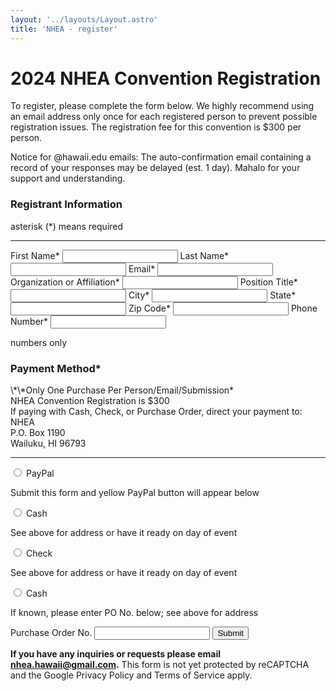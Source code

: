 ```yaml
---
layout: '../layouts/Layout.astro'
title: 'NHEA - register'
---
```


<h1 class="font-[400] text-[olivedrab]">2024 NHEA Convention Registration</h1>

To register, please complete the form below. We highly recommend using an email address only once for each registered person to prevent possible registration issues. The registration fee for this convention is $300 per person.

Notice for @hawaii.edu emails: The auto-confirmation email containing a record of your responses may be delayed (est. 1 day). Mahalo for your support and understanding.

<form class="[&>label>p:first-child]:mb-2 border-solid rounded-lg px-4 pb-4 mx-auto border-2 border-[silver] shadow-md [&_input:not([type='radio'])]:w-full [&_input]:box-border [&_input]:p-1 [&_input]:font-sans [&_input]:text-[16px] [&_input]:shadow-sm [&_input]:accent-[darkgreen] max-w-[615px] w-full box-border">
  <h3>Registrant Information</h3>
  <p>asterisk (*) means required</p>
  <hr />
  <label>
    First Name*
    <input name="first_name" type="text" required />
  </label>
  <label>
    Last Name*
    <input name="last_name" type="text" required />
  </label>
  <label>
    Email*
    <input name="email" type="email" required />
  </label>
  <label>
    Organization or Affiliation*
    <input name="organization" type="text" required />
  </label>
  <label>
    Position Title*
    <input name="position" type="text" required />
  </label>
  <label>
    City*
    <input name="city" type="text" required />
  </label>
  <label>
    State*
    <input name="state" type="text" required />
  </label>
  <label>
    Zip Code*
    <input name="zip" type="text" required />
  </label>
  <label>
    Phone Number*
    <input name="phone" type="tel" required />
    <p class="text-gray-700 mt-0">numbers only</p>
  </label>
  <h3 class="mb-2">Payment Method*</h3>
  <p class="text-gray-700 mt-0">\*\*Only One Purchase Per Person/Email/Submission*<br />NHEA Convention Registration is $300<br />If paying with Cash, Check, or Purchase Order, direct your payment to:<br />NHEA<br />P.O. Box 1190<br />Wailuku, HI 96793</p>
  <hr />
  <label>
    <input type="radio" name="payment_method" value="PayPal" />
    <span>PayPal</span>
    <p class="text-gray-700 mt-1">Submit this form and yellow PayPal button will appear below</p>
  </label>
  <label>
    <input type="radio" name="payment_method" value="Cash" />
    <span>Cash</span>
    <p class="text-gray-700 mt-1">See above for address or have it ready on day of event</p>
  </label>
  <label>
    <input type="radio" name="payment_method" value="Check" />
    <span>Check</span>
    <p class="text-gray-700 mt-1">See above for address or have it ready on day of event</p>
  </label>
  <label>
    <input type="radio" name="payment_method" value="Cash" />
    <span>Cash</span>
    <p class="text-gray-700 mt-1">If known, please enter PO No. below; see above for address</p>
  </label>
  <label>
    Purchase Order No.
    <input name="purchase_order_no" type="text" />
  </label>
  <button type="button" class="mt-4 py-2 px-5 cursor-pointer">Submit</button>
  <p class="text-center"><strong>If you have any inquiries or requests please email <a href="#">nhea.hawaii@gmail.com</a>.</strong> This form is not yet protected by reCAPTCHA and the Google Privacy Policy and Terms of Service apply.</p>
</form>
